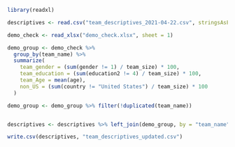 ```r

library(readxl)

descriptives <- read.csv("team_descriptives_2021-04-22.csv", stringsAsFactors = FALSE)

demo_check <- read_xlsx("demo_check.xlsx", sheet = 1)

demo_group <- demo_check %>% 
  group_by(team_name) %>% 
  summarize(
    team_gender = (sum(gender != 1) / team_size) * 100,
    team_education = (sum(education2 != 4) / team_size) * 100,
    team_Age = mean(age),
    non_US = (sum(country != "United States") / team_size) * 100
  )

demo_group <- demo_group %>% filter(!duplicated(team_name))


descriptives <- descriptives %>% left_join(demo_group, by = "team_name")

write.csv(descriptives, "team_descriptives_updated.csv")
```

